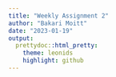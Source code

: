 ```yaml
---
title: "Weekly Assignment 2"
author: "Bakari Moitt"
date: "2023-01-19"
output: 
  prettydoc::html_pretty:
    theme: leonids
    highlight: github
---
```



